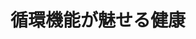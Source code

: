 ﻿---
title: "循環機能が魅せる健康"
category: "リベラルアーツ研究教育院"
vol: 92
interviewee: "林 直亨"
url: "http://hlab.hum.titech.ac.jp/"
tags: ["運動","循環","意識","健康","スタイル"]
pdf: "92-1-hayasi.pdf"
career: ""
pdfurl: "92-1-hayasi/92-1-hayasi.pdf"
preface: "林直亨先生の研究室では、循環機能がもたらす健康へ影響について、特に血流に着目した研究を行なっている。ここでは、マッサージや食事など、運動に限らない取り組みを模索しており、これからのライフスタイルに合わせた健康の在り方を探っている。本稿では、先生の研究をいくつか紹介するとともに、先生の研究に対する意識を述べる。"
---
